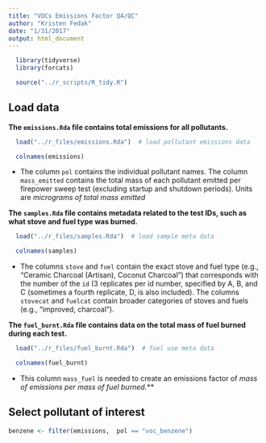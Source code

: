 ```yaml
---
title: "VOCs Emissions Factor QA/QC"
author: "Kristen Fedak"
date: "1/31/2017"
output: html_document
---
```


```r
  library(tidyverse)
  library(forcats)
```

```r
  source("../r_scripts/R_tidy.R")
```

## Load data

**The `emissions.Rda` file contains total emissions for all pollutants.** 

```r
  load("../r_files/emissions.Rda")  # load pollutant emissions data
```

```r
  colnames(emissions)
```

* The column `pol` contains the individual pollutant names. The column `mass_emitted` contains the total mass of each pollutant emitted per firepower sweep test (excluding startup and shutdown periods). Units are $micrograms$ $of$ $total$ $mass$ $emitted$


**The `samples.Rda` file contains metadata related to the test IDs, such as what stove and fuel type was burned.**

```r
  load("../r_files/samples.Rda")  # load sample meta data
```

```r
  colnames(samples)
```

* The columns `stove` and `fuel` contain the exact stove and fuel type (e.g., "Ceramic Charcoal (Artisan), Coconut Charcoal") that corresponds with the number of the `id` (3 replicates per id number, specified by A, B, and C (sometimes a fourth replicate, D, is also included). The columns `stovecat` and `fuelcat` contain broader categories of stoves and fuels (e.g., "improved, charcoal").

**The `fuel_burnt.Rda` file contains data on the total mass of fuel burned during each test.**

```r
  load("../r_files/fuel_burnt.Rda")  # fuel use meta data
```

```r
  colnames(fuel_burnt)
```

* This column `mass_fuel` is needed to create an emissions factor of $mass$ $of$ $emissions$ $per$ $mass$ $of$ $fuel$ $burned$.**

## Select pollutant of interest

```r

benzene <- filter(emissions,  pol == "voc_benzene")

```


